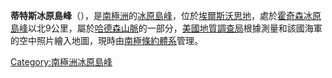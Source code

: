 {{coord|74|12|S|100|1|W|display=title}}

'''蒂特斯冰原島峰'''（{{lang-en|Teeters Nunatak}}），是[[南極洲|南極洲]]的[[冰原島峰|冰原島峰]]，位於[[埃爾斯沃思地|埃爾斯沃思地]]，處於[[霍奇森冰原島峰|霍奇森冰原島峰]]以北9公里，屬於[[哈德森山脈|哈德森山脈]]的一部分，[[美國地質調查局|美國地質調查局]]根據測量和該國海軍的空中照片繪入地圖，現時由[[南極條約體系|南極條約體系]]管理。

{{DEFAULTSORT:Teeters Nunatak}}
[[Category:南極洲冰原島峰|Category:南極洲冰原島峰]]


{{EllsworthLand-geo-stub}}